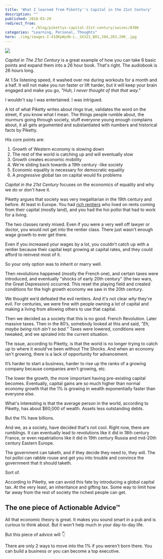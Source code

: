 ```yaml
---
title: 'What I learned from Piketty''s Capital in the 21st Century'
description: ""
published: 2018-03-29
redirect_from: 
            - /blog/pikettys-capital-21st-century/swizec/8306
categories: "Learning, Personal, Thoughts"
hero: ./img/images-I-41OKpWydb-L._SX321_BO1,204,203,200_.jpg
---
```

[![](./img/images-I-41OKpWydb-L._SX321_BO1,204,203,200_.jpg)](https://amzn.to/2J2wl53)



_Capital in The 21st Century_ is a great example of how you can take 6 basic points and expand them into a 26 hour book. That&#x27;s right. The audiobook is 26 hours long.



At 1.5x listening speed, it washed over me during workouts for a month and a half. It will not make you run faster or lift harder, but it will keep your brain engaged and make you go, _&quot;Huh, I never thought of that that way.&quot;_



I wouldn&#x27;t say I was entertained. I was intrigued.



A lot of what Piketty writes about rings true, validates the word on the street, if you know what I mean. The things people rumble about, the murmurs going through society, stuff everyone young enough complains about, it all gets argumented and substantiated with numbers and historical facts by Piketty.



His core points are:



1. Growth of Western economy is slowing down
2. The rest of the world is catching up and will eventually slow
3. Growth creates economic mobility
4. We&#x27;re sliding back towards a 19th century -like society
5. Economic equality is necessary for democratic equality
6. A _progressive_ global tax on capital would fix problems



_Capital in the 21st Century_ focuses on the economics of equality and why we do or don&#x27;t have it.



Piketty argues that society was very inegalitarian in the 19th century and before. At least in Europe. You had [rich rentiers](https://en.wikipedia.org/wiki/Rentier_capitalism) who lived on rents coming from their capital (mostly land), and you had the hoi polloi that had to work for a living.



The two classes rarely mixed. Even if you were a very well off lawyer or doctor, you would not get into the rentier class. There just wasn&#x27;t enough wage growth to ever get there.



Even if you increased your wages by a lot, you couldn&#x27;t catch up with a rentier because their capital kept growing at capital rates, and they could afford to reinvest most of it.



So your only option was to inherit or marry well.



Then revolutions happened (mostly the French one), and certain taxes were introduced, and eventually &quot;shocks of early 20th century&quot; (the two wars, the Great Depression) occurred. This reset the playing field and created conditions for the high growth economy we saw in the 20th century.



We thought we’d defeated the evil rentiers. And it&#x27;s not clear _why_ they&#x27;re evil. For centuries, we were fine with people owning a lot of capital and making a living from allowing others to use that capital.



Then we decided as a society that this is no good. French Revolution. Later massive taxes. Then in the 80’s, somebody looked at this and said, _&quot;Eh, maybe being rich ain&#x27;t so bad.”_ Taxes were lowered, conditions were tweaked, and we spiraled into the current situation.



The issue, according to Piketty, is that the world is no longer trying to catch up to where it would&#x27;ve been without The Shocks. And when an economy isn&#x27;t growing, there is a lack of opportunity for advancement.



It’s harder to start a business, harder to rise up the ranks of a growing company because companies aren&#x27;t growing, etc.



The lower the growth, the more \\important having pre-existing capital becomes. Eventually, capital gains are so much higher than normal economy growth that the 1% is growing in wealth exponentially faster than everyone else.



What&#x27;s interesting is that the average person in the world, according to Piketty, has about $60,000 of wealth. Assets less outstanding debts.



But the 1% have billions.



And we, as a society, have decided that&#x27;s not cool. Right now, there are rumblings. It can eventually lead to revolutions like it did in 18th century France, or even repatriations like it did in 19th century Russia and mid-20th century Eastern Europe.



The government can taketh, and if they decide they need to, they will. The hoi polloi can rabble rouse and get you into trouble and convince the government that it should taketh.



Sort of.



According to Piketty, we can avoid this fate by introducing a global capital tax. At the very least, an inheritance and gifting tax. Some way to limit how far away from the rest of society the richest people can get.



## The one piece of Actionable Advice™



All that economic theory is great. It makes you sound smart in a pub and is curious to think about. But it won&#x27;t help much in your day-to-day life.



But this piece of advice will 👇



There are only 2 ways to move into the 1% if you weren&#x27;t born there. You can build a business or you can become a top executive.